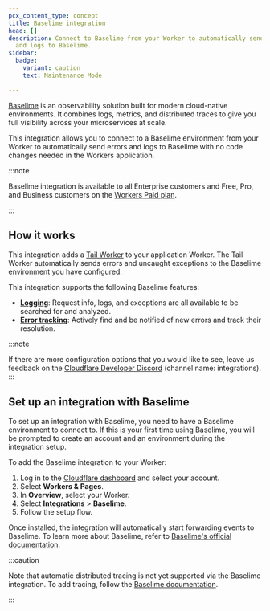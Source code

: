 ```yaml
---
pcx_content_type: concept
title: Baselime integration
head: []
description: Connect to Baselime from your Worker to automatically send errors
  and logs to Baselime.
sidebar:
  badge:
    variant: caution
    text: Maintenance Mode

---
```



[Baselime](https://baselime.io/) is an observability solution built for modern cloud-native environments. It combines logs, metrics, and distributed traces to give you full visibility across your microservices at scale.

This integration allows you to connect to a Baselime environment from your Worker to automatically send errors and logs to Baselime with no code changes needed in the Workers application.

:::note


Baselime integration is available to all Enterprise customers and Free, Pro, and Business customers on the [Workers Paid plan](/workers/platform/pricing/).


:::

## How it works

This integration adds a [Tail Worker](/workers/observability/logging/tail-workers) to your application Worker. The Tail Worker automatically sends errors and uncaught exceptions to the Baselime environment you have configured.

This integration supports the following Baselime features:

* **[Logging](https://baselime.io/docs/analysing-data/overview/)**: Request info, logs, and exceptions are all available to be searched for and analyzed.
* **[Error tracking](https://baselime.io/docs/analysing-data/errors/)**: Actively find and be notified of new errors and track their resolution.

:::note

If there are more configuration options that you would like to see, leave us feedback on the [Cloudflare Developer Discord](https://discord.cloudflare.com) (channel name: integrations).
:::

## Set up an integration with Baselime

To set up an integration with Baselime, you need to have a Baselime environment to connect to. If this is your first time using Baselime, you will be prompted to create an account and an environment during the integration setup.

To add the Baselime integration to your Worker:

1. Log in to the [Cloudflare dashboard](https://dash.cloudflare.com) and select your account.
2. Select **Workers & Pages**.
3. In **Overview**, select your Worker.
4. Select **Integrations** > **Baselime**.
5. Follow the setup flow.

Once installed, the integration will automatically start forwarding events to Baselime. To learn more about Baselime, refer to [Baselime's official documentation](https://baselime.io/docs/).

<Render file="wrangler-tail-warning" />

:::caution


Note that automatic distributed tracing is not yet supported via the Baselime integration. To add tracing, follow the [Baselime documentation](https://baselime.io/docs/sending-data/platforms/cloudflare/traces/).


:::

